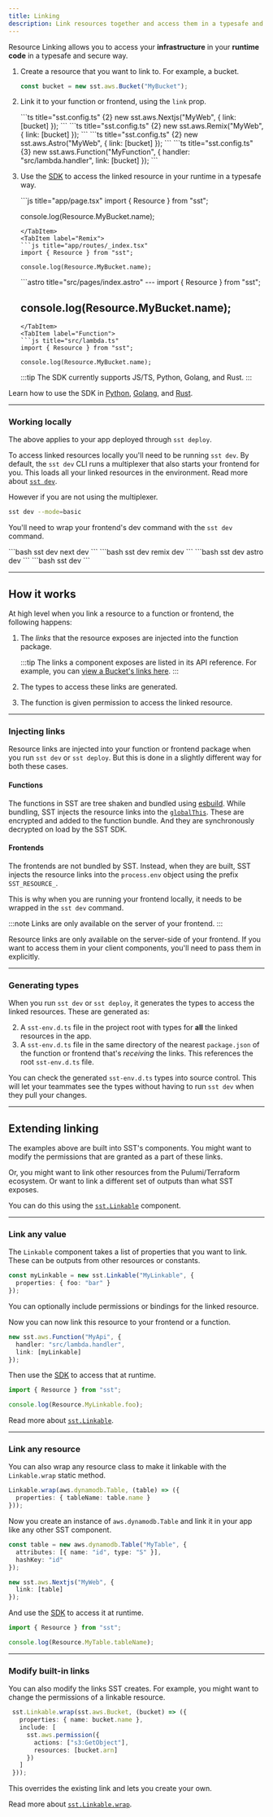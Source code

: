 ```yaml
---
title: Linking
description: Link resources together and access them in a typesafe and secure way.
---
```



Resource Linking  allows you to access your **infrastructure** in your **runtime code** in a typesafe and secure way.

<VideoAside title="Watch a video on linking resources" href="https://youtu.be/s8cWklU4Akw" />

1. Create a resource that you want to link to. For example, a bucket.

   ```ts title="sst.config.ts" {6,11}
   const bucket = new sst.aws.Bucket("MyBucket");
   ```

2. Link it to your function or frontend, using the `link` prop.

   <Tabs>
     <TabItem label="Next.js">
     ```ts title="sst.config.ts" {2}
     new sst.aws.Nextjs("MyWeb", {
       link: [bucket]
     });
     ```
     </TabItem>
     <TabItem label="Remix">
     ```ts title="sst.config.ts" {2}
     new sst.aws.Remix("MyWeb", {
       link: [bucket]
     });
     ```
     </TabItem>
     <TabItem label="Astro">
     ```ts title="sst.config.ts" {2}
     new sst.aws.Astro("MyWeb", {
       link: [bucket]
     });
     ```
     </TabItem>
     <TabItem label="Function">
     ```ts title="sst.config.ts" {3}
     new sst.aws.Function("MyFunction", {
       handler: "src/lambda.handler",
       link: [bucket]
     });
     ```
     </TabItem>
   </Tabs>

3. Use the [SDK](/docs/reference/sdk/) to access the linked resource in your runtime in a typesafe way.

   <Tabs>
     <TabItem label="Next.js">
     ```js title="app/page.tsx"
     import { Resource } from "sst";

     console.log(Resource.MyBucket.name);
     ```
     </TabItem>
     <TabItem label="Remix">
     ```js title="app/routes/_index.tsx"
     import { Resource } from "sst";

     console.log(Resource.MyBucket.name);
     ```
     </TabItem>
     <TabItem label="Astro">
     ```astro title="src/pages/index.astro"
     ---
     import { Resource } from "sst";

     console.log(Resource.MyBucket.name);
     ---
     ```
     </TabItem>
     <TabItem label="Function">
     ```js title="src/lambda.ts"
     import { Resource } from "sst";

     console.log(Resource.MyBucket.name);
     ```
     </TabItem>
   </Tabs>

   :::tip
   The SDK currently supports JS/TS, Python, Golang, and Rust.
   :::

Learn how to use the SDK in [Python](/docs/reference/sdk/#python), [Golang](/docs/reference/sdk/#golang), and [Rust](/docs/reference/sdk/#rust).

---

### Working locally

The above applies to your app deployed through `sst deploy`.

To access linked resources locally you'll need to be running `sst dev`. By default, the `sst dev` CLI runs a multiplexer that also starts your frontend for you. This loads all your linked resources in the environment. Read more about [`sst dev`](/docs/reference/cli/#dev).

However if you are not using the multiplexer.

```bash frame="none"
sst dev --mode=basic
```

You'll need to wrap your frontend's dev command with the `sst dev` command.

<Tabs>
  <TabItem label="Next.js">
  ```bash
  sst dev next dev
  ```
  </TabItem>
  <TabItem label="Remix">
  ```bash
  sst dev remix dev
  ```
  </TabItem>
  <TabItem label="Astro">
  ```bash
  sst dev astro dev
  ```
  </TabItem>
  <TabItem label="Function">
  ```bash
  sst dev
  ```
  </TabItem>
</Tabs>

---

## How it works

At high level when you link a resource to a function or frontend, the following happens:

1. The _links_ that the resource exposes are injected into the function package.

   :::tip
   The links a component exposes are listed in its API reference. For example, you can [view a Bucket's links here](/docs/component/aws/bucket/#links).
   :::

2. The types to access these links are generated.

3. The function is given permission to access the linked resource.

---

### Injecting links

Resource links are injected into your function or frontend package when you run `sst dev` or `sst deploy`. But this is done in a slightly different way for both these cases.

#### Functions

The functions in SST are tree shaken and bundled using [esbuild](https://esbuild.github.io/). While bundling, SST injects the resource links into the [`globalThis`](https://developer.mozilla.org/en-US/docs/Web/JavaScript/Reference/Global_Objects/globalThis). These are encrypted and added to the function bundle. And they are synchronously decrypted on load by the SST SDK.

#### Frontends

The frontends are not bundled by SST. Instead, when they are built, SST injects the resource links into the `process.env` object using the prefix `SST_RESOURCE_`.

This is why when you are running your frontend locally, it needs to be wrapped in the `sst dev` command.

:::note
Links are only available on the server of your frontend.
:::

Resource links are only available on the server-side of your frontend. If you want to access them in your client components, you'll need to pass them in explicitly.

---

### Generating types

When you run `sst dev` or `sst deploy`, it generates the types to access the linked resources. These are generated as:

2. A `sst-env.d.ts` file in the project root with types for **all** the linked resources in the app.
1. A `sst-env.d.ts` file in the same directory of the nearest `package.json` of the function or frontend that's _receiving_ the links. This references the root `sst-env.d.ts` file.

You can check the generated `sst-env.d.ts` types into source control. This will let your teammates see the types without having to run `sst dev` when they pull your changes.

---

## Extending linking

The examples above are built into SST's components. You might want to modify the permissions that are granted as a part of these links.

Or, you might want to link other resources from the Pulumi/Terraform ecosystem. Or want to link a different set of outputs than what SST exposes.

You can do this using the [`sst.Linkable`](/docs/component/linkable/) component.

---

### Link any value

The `Linkable` component takes a list of properties that you want to link. These can be
outputs from other resources or constants.

```ts title="sst.config.ts"
const myLinkable = new sst.Linkable("MyLinkable", {
  properties: { foo: "bar" }
});
```

You can optionally include permissions or bindings for the linked resource.

Now you can now link this resource to your frontend or a function.

```ts title="sst.config.ts" {3}
new sst.aws.Function("MyApi", {
  handler: "src/lambda.handler",
  link: [myLinkable]
});
```

Then use the [SDK](/docs/reference/sdk/) to access that at runtime.

```js title="src/lambda.ts"
import { Resource } from "sst";

console.log(Resource.MyLinkable.foo);
```

Read more about [`sst.Linkable`](/docs/component/linkable/).

---

### Link any resource

You can also wrap any resource class to make it linkable with the `Linkable.wrap` static method.

```ts title="sst.config.ts"
Linkable.wrap(aws.dynamodb.Table, (table) => ({
  properties: { tableName: table.name }
}));
```

Now you create an instance of `aws.dynamodb.Table` and link it in your app like any other SST
component.

```ts title="sst.config.ts" {7}
const table = new aws.dynamodb.Table("MyTable", {
  attributes: [{ name: "id", type: "S" }],
  hashKey: "id"
});

new sst.aws.Nextjs("MyWeb", {
  link: [table]
});
```

And use the [SDK](/docs/reference/sdk/) to access it at runtime.

```js title="app/page.tsx"
import { Resource } from "sst";

console.log(Resource.MyTable.tableName);
```

---

### Modify built-in links

You can also modify the links SST creates. For example, you might want to change the permissions of a linkable resource.

```ts title="sst.config.ts" "sst.aws.Bucket"
 sst.Linkable.wrap(sst.aws.Bucket, (bucket) => ({
   properties: { name: bucket.name },
   include: [
     sst.aws.permission({
       actions: ["s3:GetObject"],
       resources: [bucket.arn]
     })
   ]
 }));
 ```

 This overrides the existing link and lets you create your own.

Read more about [`sst.Linkable.wrap`](/docs/component/linkable/#static-wrap).
